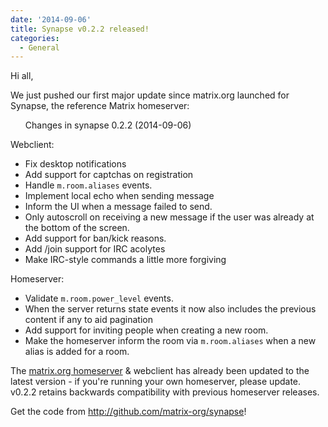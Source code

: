 ```yaml
---
date: '2014-09-06'
title: Synapse v0.2.2 released!
categories:
  - General
---
```


Hi all,

We just pushed our first major update since matrix.org launched for Synapse, the reference Matrix homeserver:
<ul>Changes in synapse 0.2.2 (2014-09-06)</ul>
Webclient:

* Fix desktop notifications
* Add support for captchas on registration
* Handle `m.room.aliases` events.
* Implement local echo when sending message
* Inform the UI when a message failed to send.
* Only autoscroll on receiving a new message if the user was already at the bottom of the screen.
* Add support for ban/kick reasons.
* Add /join support for IRC acolytes
* Make IRC-style commands a little more forgiving

Homeserver:
* Validate `m.room.power_level` events.
* When the server returns state events it now also includes the previous content if any to aid pagination
* Add support for inviting people when creating a new room.
* Make the homeserver inform the room via `m.room.aliases` when a new alias is added for a room.

The <a href="http://matrix.org/alpha">matrix.org homeserver</a> &amp; webclient has already been updated to the latest version - if you're running your own homeserver, please update. v0.2.2 retains backwards compatibility with previous homeserver releases.

Get the code from <a href="http://github.com/matrix-org/synapse">http://github.com/matrix-org/synapse</a>!

&nbsp;